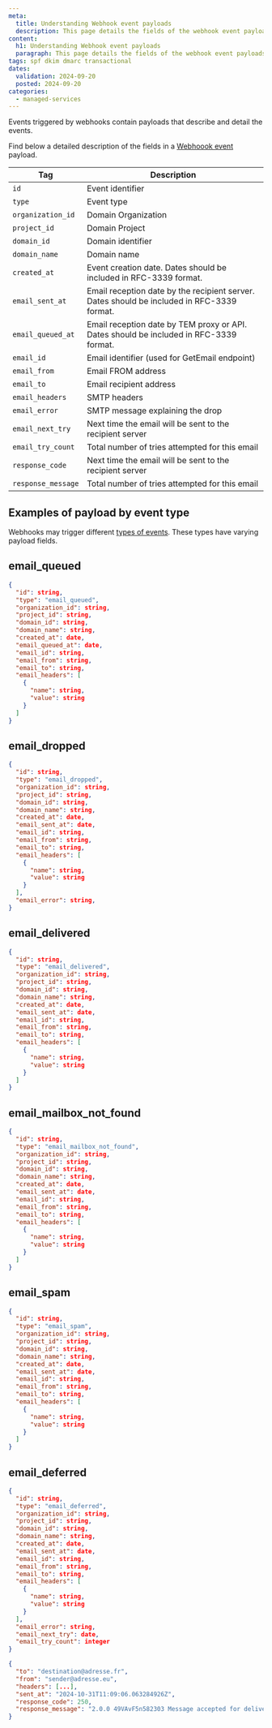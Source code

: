 ```yaml
---
meta:
  title: Understanding Webhook event payloads
  description: This page details the fields of the webhook event payloads for Scaleway Transactional Email
content:
  h1: Understanding Webhook event payloads
  paragraph: This page details the fields of the webhook event payloads for Scaleway Transactional Email
tags: spf dkim dmarc transactional
dates:
  validation: 2024-09-20
  posted: 2024-09-20
categories:
  - managed-services
---
```


Events triggered by webhooks contain payloads that describe and detail the events.

Find below a detailed description of the fields in a [Webhoook event](/managed-services/transactional-email/how-to/create-webhooks/) payload.


| Tag     | Description    |
|---------|-------------------------------------|
| `id`     | Event identifier                                                                          |
| `type`     | Event type                                      |
| `organization_id`    | Domain Organization                            |
| `project_id` | Domain Project                                                       |
| `domain_id`  | Domain identifier                                                       |
| `domain_name`   | Domain name  |
| `created_at`    | Event creation date. Dates should be included in RFC-3339 format.                           |
| `email_sent_at`    | 	Email reception date by the recipient server. Dates should be included in RFC-3339 format.                     |
| `email_queued_at` | Email reception date by TEM proxy or API. Dates should be included in RFC-3339 format.                                                          |
| `email_id`  | Email identifier (used for GetEmail endpoint)                                                      |
| `email_from`   | Email FROM address |
| `email_to`  | Email recipient address                                                          |
| `email_headers`   | SMTP headers  |
| `email_error`   | SMTP message explaining the drop  |
| `email_next_try`   | Next time the email will be sent to the recipient server  |
| `email_try_count`   | Total number of tries attempted for this email  |
| `response_code`   | Next time the email will be sent to the recipient server  |
| `response_message`   | Total number of tries attempted for this email  |


## Examples of payload by event type

Webhooks may trigger different [types of events](/managed-services/transactional-email/concepts/#webhook-event-type). These types have varying payload fields.

## email_queued
```json
{
  "id": string,
  "type": "email_queued",
  "organization_id": string,
  "project_id": string,
  "domain_id": string,
  "domain_name": string,
  "created_at": date,
  "email_queued_at": date,
  "email_id": string,
  "email_from": string,
  "email_to": string,
  "email_headers": [
    {
      "name": string,
      "value": string
    }
  ]
}
```
## email_dropped
```json
{
  "id": string,
  "type": "email_dropped",
  "organization_id": string,
  "project_id": string,
  "domain_id": string,
  "domain_name": string,
  "created_at": date,
  "email_sent_at": date,
  "email_id": string,
  "email_from": string,
  "email_to": string,
  "email_headers": [
    {
      "name": string,
      "value": string
    }
  ],
  "email_error": string,
}
```
## email_delivered
```json
{
  "id": string,
  "type": "email_delivered",
  "organization_id": string,
  "project_id": string,
  "domain_id": string,
  "domain_name": string,
  "created_at": date,
  "email_sent_at": date,
  "email_id": string,
  "email_from": string,
  "email_to": string,
  "email_headers": [
    {
      "name": string,
      "value": string
    }
  ]
}
```
## email_mailbox_not_found
```json
{
  "id": string,
  "type": "email_mailbox_not_found",
  "organization_id": string,
  "project_id": string,
  "domain_id": string,
  "domain_name": string,
  "created_at": date,
  "email_sent_at": date,
  "email_id": string,
  "email_from": string,
  "email_to": string,
  "email_headers": [
    {
      "name": string,
      "value": string
    }
  ]
}
```
## email_spam
```json
{
  "id": string,
  "type": "email_spam",
  "organization_id": string,
  "project_id": string,
  "domain_id": string,
  "domain_name": string,
  "created_at": date,
  "email_sent_at": date,
  "email_id": string,
  "email_from": string,
  "email_to": string,
  "email_headers": [
    {
      "name": string,
      "value": string
    }
  ]
}
```
## email_deferred
```json
{
  "id": string,
  "type": "email_deferred",
  "organization_id": string,
  "project_id": string,
  "domain_id": string,
  "domain_name": string,
  "created_at": date,
  "email_sent_at": date,
  "email_id": string,
  "email_from": string,
  "email_to": string,
  "email_headers": [
    {
      "name": string,
      "value": string
    }
  ],
  "email_error": string,
  "email_next_try": date,
  "email_try_count": integer
}
```
```json
{
  "to": "destination@adresse.fr",
  "from": "sender@adresse.eu",
  "headers": [...],
  "sent_at": "2024-10-31T11:09:06.063284926Z",
  "response_code": 250,
  "response_message": "2.0.0 49VAvF5n582303 Message accepted for delivery"
}
```